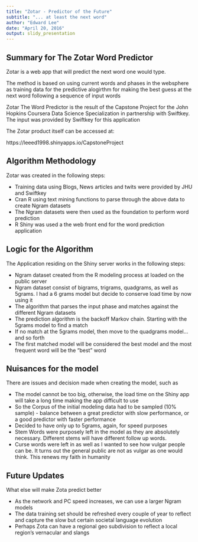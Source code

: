 ```yaml
---
title: "Zotar - Predictor of the Future"
subtitle: "... at least the next word"
author: "Edward Lee"
date: "April 20, 2016"
output: slidy_presentation
---
```


## Summary for The Zotar Word Predictor

Zotar is a web app that will predict the next word one would type.

The method is based on using current words and phases in the websphere as training data for the predictive alogirthm for making the best guess at the next word following a sequence of input words

Zotar The Word Predictor is the result of the Capstone Project for the John Hopkins Coursera Data Science Specialization in partnership with Swiftkey.  The input was provided by Swiftkey for this application

The Zotar product itself can be accessed at:

https://leeed1998.shinyapps.io/CapstoneProject

## Algorithm Methodology

Zotar was created in the following steps:

- Training data using Blogs, News articles and twits were provided by JHU and Swiftkey
- Cran R using text mining functions to parse through the above data to create Ngram datasets
- The Ngram datasets were then used as the foundation to perform word prediction
- R Shiny was used a the web front end for the word prediction application

## Logic for the Algorithm

The Application residing on the Shiny server works in the following steps:

- Ngram dataset created from the R modeling process at loaded on the public server
- Ngram dataset consist of bigrams, trigrams, quadgrams, as well as 5grams.   I had a 6 grams model but decide to conserve load time by now using it
- The algorithm that parses the input phase and matches against the different Ngram datasets
- The prediction algorithm is the backoff Markov chain.  Starting with the 5grams model to find a match
- If no match at the 5grams model, then move to the quadgrams model... and so forth
- The first matched model will be considered the best model and the most frequent word will be the "best" word

## Nuisances for the model

There are issues and decision made when creating the model, such as

- The model cannot be too big, otherwise, the load time on the Shiny app will take a long time making the app difficult to use
+ So the Corpus of the initial modeling data had to be sampled (10% sample) - balance between a great predictor with slow performance, or a good predictor with faster performance
+ Decided to have only up to 5grams, again, for speed purposes
- Stem Words were purposely left in the model as they are absolutely necessary.  Different stems will have different follow up words.
- Curse words were left in as well as I wanted to see how vulgar people can be. It turns out the general public are not as vulgar as one would think.  This renews my faith in humanity

## Future Updates

What else will make Zota predict better

- As the network and PC speed increases, we can use a larger Ngram models
- The data training set should be refreshed every couple of year to reflect and capture the slow but certain societal language evolution
- Perhaps Zota can have a regional geo subdivision to reflect a local region's vernacular and slangs
